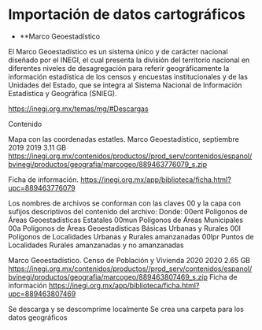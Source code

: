 # Importación de datos cartográficos

- **Marco Geoestadístico

El Marco Geoestadístico es un sistema único y de carácter nacional diseñado por el INEGI, el cual presenta la división del territorio nacional en diferentes niveles de desagregación para referir geográficamente la información estadística de los censos y encuestas institucionales y de las Unidades del Estado, que se integra al Sistema Nacional de Información Estadística y Geográfica (SNIEG).

<https://inegi.org.mx/temas/mg/#Descargas>

Contenido

Mapa con las coordenadas estatles.
Marco Geoestadístico, septiembre 2019 2019 3.11 GB
<https://inegi.org.mx/contenidos/productos//prod_serv/contenidos/espanol/bvinegi/productos/geografia/marcogeo/889463776079_s.zip>

Ficha de información.
<https://inegi.org.mx/app/biblioteca/ficha.html?upc=889463776079>

Los nombres de archivos se conforman con las claves 00 y la capa con sufijos descriptivos del contenido del archivo:
Donde:
00ent Polígonos de Áreas Geoestadísticas Estatales
00mun Polígonos de Áreas Municipales
00a Polígonos de Áreas Geoestadísticas Básicas Urbanas y Rurales
00l Polígonos de Localidades Urbanas y Rurales amanzanadas
00lpr Puntos de Localidades Rurales amanzanadas y no amanzanadas



Marco Geoestadístico. Censo de Población y Vivienda 2020 2020 2.65 GB
<https://inegi.org.mx/contenidos/productos//prod_serv/contenidos/espanol/bvinegi/productos/geografia/marcogeo/889463807469_s.zip>
Ficha de información
<https://inegi.org.mx/app/biblioteca/ficha.html?upc=889463807469>

Se descarga y se descomprime localmente
Se crea una carpeta para los datos geográficos
